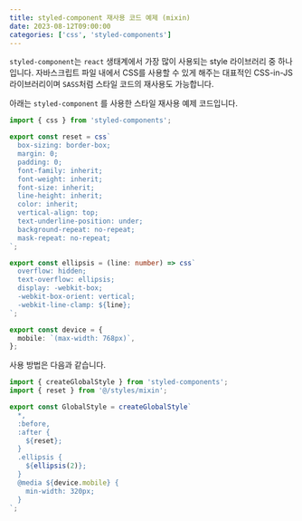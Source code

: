 ```yaml
---
title: styled-component 재사용 코드 예제 (mixin)
date: 2023-08-12T09:00:00
categories: ['css', 'styled-components']
---
```


`styled-component`는 `react` 생태계에서 가장 많이 사용되는 style 라이브러리 중 하나입니다.
자바스크립트 파일 내에서 CSS를 사용할 수 있게 해주는 대표적인 CSS-in-JS 라이브러리이며 `SASS`처럼 스타일 코드의 재사용도 가능합니다.

아래는 `styled-component` 를 사용한 스타일 재사용 예제 코드입니다.

```ts:src/styles/mixin.ts
import { css } from 'styled-components';

export const reset = css`
  box-sizing: border-box;
  margin: 0;
  padding: 0;
  font-family: inherit;
  font-weight: inherit;
  font-size: inherit;
  line-height: inherit;
  color: inherit;
  vertical-align: top;
  text-underline-position: under;
  background-repeat: no-repeat;
  mask-repeat: no-repeat;
`;

export const ellipsis = (line: number) => css`
  overflow: hidden;
  text-overflow: ellipsis;
  display: -webkit-box;
  -webkit-box-orient: vertical;
  -webkit-line-clamp: ${line};
`;

export const device = {
  mobile: `(max-width: 768px)`,
};
```

사용 방법은 다음과 같습니다.

```ts:src/styles/reset.ts
import { createGlobalStyle } from 'styled-components';
import { reset } from '@/styles/mixin';

export const GlobalStyle = createGlobalStyle`
  *,
  :before,
  :after {
    ${reset};
  }
  .ellipsis {
    ${ellipsis(2)};
  }
  @media ${device.mobile} {
    min-width: 320px;
  }
`;
```
